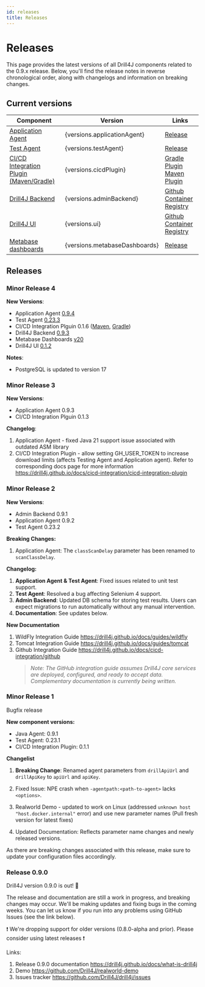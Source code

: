 ```yaml
---
id: releases
title: Releases
---
```


# Releases


This page provides the latest versions of all Drill4J components related to the 0.9.x release. Below, you'll find the release notes in reverse chronological order, along with changelogs and information on breaking changes.

## Current versions

<table>
  <thead>
    <tr>
      <th>Component</th>
      <th>Version</th>
      <th>Links</th>
    </tr>
  </thead>
  <tbody>
    <tr>
      <td><a href="/docs/agents/java-agent">Application Agent</a></td>
      <td>{versions.applicationAgent}</td>
      <td>
        <a style={{fontSize: "14px"}}  href={`https://github.com/Drill4J/java-agent/releases/tag/v${versions.applicationAgent}`}> Release </a>
      </td>
    </tr>
    <tr>
      <td><a href="/docs/agents/test-agent">Test Agent</a></td>
      <td>{versions.testAgent}</td>
      <td>
        <a style={{fontSize: "14px"}}  href={`https://github.com/Drill4J/autotest-agent/releases/tag/v${versions.testAgent}`}> Release </a>
      </td>
    </tr>
    <tr>
      <td><a href="/docs/cicd-integration/cicd-integration-plugin">CI/CD Integration Plugin (Maven/Gradle)</a></td>
      <td>{versions.cicdPlugin}</td>
      <td>
        <a style={{fontSize: "14px"}} href={`https://central.sonatype.com/artifact/com.epam.drill.integration.cicd/com.epam.drill.integration.cicd.gradle.plugin/versions`}>Gradle Plugin</a>
        <br/>
        <a style={{fontSize: "14px"}} href={`https://central.sonatype.com/artifact/com.epam.drill.integration/drill-maven-plugin`}>Maven Plugin</a>
      </td>
    </tr>
    <tr>
      <td><a href="/docs/drill-services/drill-backend">Drill4J Backend</a></td>
      <td>{versions.adminBackend}</td>
      <td>
        <a style={{fontSize: "14px"}}  href="https://github.com/Drill4J/admin/pkgs/container/admin/versions">Github Container Registry</a>
        <br/>
    </td>
    </tr>
    <tr>
      <td><a href="/docs/drill-services/drill-ui">Drill4J UI</a></td>
      <td>{versions.ui}</td>
      <td><a style={{fontSize: "14px"}}  href="https://github.com/Drill4J/drill4j-ui/pkgs/container/drill4j-ui/versions">Github Container Registry</a></td>
    </tr>
    <tr>
      <td><a href="/docs/getting-started/metabase">Metabase dashboards</a></td>
      <td>{versions.metabaseDashboards}</td>
      <td><a style={{fontSize: "14px"}} href={`https://github.com/Drill4J/drill-metabase-dashboards/releases/tag/${versions.metabaseDashboards}`}>Release</a></td>
    </tr>
    
  </tbody>
</table>

## Releases

### Minor Release 4

__New Versions__:

- Application Agent [0.9.4](https://github.com/Drill4J/java-agent/releases/tag/v0.9.4)
- Test Agent [0.23.3](https://github.com/Drill4J/autotest-agent/releases/tag/v0.23.3)
- CI/CD Integration Plguin 0.1.6 ([Maven](https://central.sonatype.com/artifact/com.epam.drill.integration/drill-maven-plugin), [Gradle](https://central.sonatype.com/artifact/com.epam.drill.integration.cicd/com.epam.drill.integration.cicd.gradle.plugin/versions))
- Drill4J Backend [0.9.3](https://github.com/Drill4J/admin/pkgs/container/admin/298908511?tag=0.9.3)
- Metabase Dashboards [v20](https://github.com/Drill4J/drill-metabase-dashboards/releases/tag/v20)
- Drill4J UI [0.1.2](https://github.com/Drill4J/drill4j-ui/pkgs/container/drill4j-ui/305026431?tag=0.1.2)

__Notes__:

- PostgreSQL is updated to version 17

### Minor Release 3

__New Versions__:

- Application Agent 0.9.3
- CI/CD Integration Plguin 0.1.3

__Changelog__:
1. Application Agent - fixed Java 21 support issue associated with outdated ASM library
2. CI/CD Integration Plugin - allow setting GH_USER_TOKEN to increase download limits (affects Testing Agent and Application agent).
Refer to corresponding docs page for more information https://drill4j.github.io/docs/cicd-integration/cicd-integration-plugin

### Minor Release 2

__New Versions__:

- Admin Backend 0.9.1
- Application Agent 0.9.2
- Test Agent 0.23.2

__Breaking Changes:__

1. Application Agent: The `classScanDelay` parameter has been renamed to `scanClassDelay`.

__Changelog:__

1. __Application Agent & Test Agent__: Fixed issues related to unit test support.
2. __Test Agent__: Resolved a bug affecting Selenium 4 support.
3. __Admin Backend__: Updated DB schema for storing test results. Users can expect migrations to run automatically without any manual intervention.
4. __Documentation__: See updates below.

__New Documentation__

1. WildFly Integration Guide https://drill4j.github.io/docs/guides/wildfly
2. Tomcat Integration Guide https://drill4j.github.io/docs/guides/tomcat
3. Github Integration Guide
https://drill4j.github.io/docs/cicd-integration/github   
   > *Note: The GitHub integration guide assumes Drill4J core services are deployed, configured, and ready to accept data. Complementary documentation is currently being written.*

### Minor Release 1

Bugfix release

__New component versions:__

- Java Agent: 0.9.1
- Test Agent: 0.23.1
- CI/CD Integration Plugin: 0.1.1
 
__Changelist__

1. __Breaking Change__: Renamed agent parameters from `drillApiUrl` and `drillApiKey` to `apiUrl` and `apiKey`.

2. Fixed Issue: NPE crash when `-agentpath:<path-to-agent>` lacks `<options>`.

3. Realworld Demo - updated to work on Linux (addressed `unknown host "host.docker.internal"` error) and use new parameter names (Pull fresh version for latest fixes)

4. Updated Documentation: Reflects parameter name changes and newly released versions. 

As there are breaking changes associated with this release, make sure to update your configuration files accordingly.

### Release 0.9.0

Drill4J version 0.9.0 is out! 🚀

The release and documentation are still a work in progress, and breaking changes may occur. We'll be making updates and fixing bugs in the coming weeks.
You can let us know if you run into any problems using GitHub Issues (see the link below).

❗ We're dropping support for older versions (0.8.0-alpha and prior). Please consider using latest releases ❗

Links:
1. Release 0.9.0 documentation
https://drill4j.github.io/docs/what-is-drill4j
2. Demo
https://github.com/Drill4J/realworld-demo
3. Issues tracker
https://github.com/Drill4J/drill4j/issues
